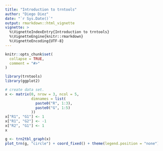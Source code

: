 ```yaml
---
title: "Introduction to trntools"
author: "Diego Diez"
date: "`r Sys.Date()`"
output: rmarkdown::html_vignette
vignette: >
  %\VignetteIndexEntry{Introduction to trntools}
  %\VignetteEngine{knitr::rmarkdown}
  %\VignetteEncoding{UTF-8}
---
```


```r
knitr::opts_chunk$set(
  collapse = TRUE,
  comment = "#>"
)

library(trntools)
library(ggplot2)
```

```r
# create data set.
x <- matrix(0, nrow = 3, ncol = 5,
            dimnames = list(
              paste0("R", 1:3),
              paste0("G", 1:5)
            ))
x["R1", "G1"] <- 1
x["R1", "G2"] <- -1
x["R2", "G1"] <- 1
x
```

```r
g <- trn2tbl_graph(x)
plot_trn(g, "circle") + coord_fixed() + theme(legend.position = "none")
```

